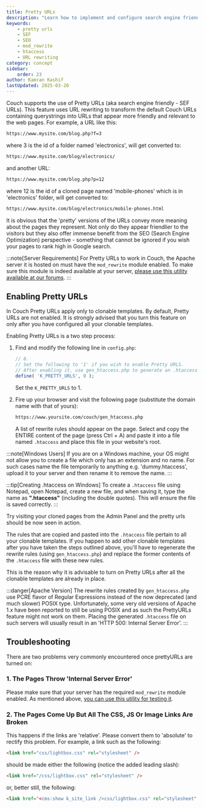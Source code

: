 ```yaml
---
title: Pretty URLs
description: "Learn how to implement and configure search engine friendly URLs in Couch"
keywords: 
    - pretty urls
    - SEF
    - SEO
    - mod_rewrite
    - htaccess
    - URL rewriting
category: concept
sidebar:
    order: 23
author: Kamran Kashif
lastUpdated: 2025-03-20
---
```



Couch supports the use of Pretty URLs (aka search engine friendly - SEF URLs). This feature uses URL rewriting to transform the default Couch URLs containing querystrings into URLs that appear more friendly and relevant to the web pages. For example, a URL like this:

```txt title="Default URL"
https://www.mysite.com/blog.php?f=3
```

where 3 is the id of a folder named 'electronics', will get converted to:

```txt title="Pretty URL - Folder"
https://www.mysite.com/blog/electronics/
```

and another URL:

```txt title="Default URL with Page"
https://www.mysite.com/blog.php?p=12
```

where 12 is the id of a cloned page named 'mobile-phones' which is in 'electronics' folder, will get converted to:

```txt title="Pretty URL - Page"
https://www.mysite.com/blog/electronics/mobile-phones.html
```

It is obvious that the 'pretty' versions of the URLs convey more meaning about the pages they represent. Not only do they appear friendlier to the visitors but they also offer immense benefit from the SEO (Search Engine Optimization) perspective - something that cannot be ignored if you wish your pages to rank high in Google search.

:::note[Server Requirements]
For Pretty URLs to work in Couch, the Apache server it is hosted on must have the `mod_rewrite` module enabled.
To make sure this module is indeed available at your server, [please use this utility available at our forums](https://www.couchcms.com/forum/viewtopic.php?p=11832#p11832).
:::

## Enabling Pretty URLs

In Couch Pretty URLs apply only to clonable templates.
By default, Pretty URLs are not enabled. It is strongly advised that you turn this feature on only after you have configured all your clonable templates.

Enabling Pretty URLs is a two step process:

<Steps>

1. Find and modify the following line in `config.php`:

    ```php title="config.php"
    // 8.
    // Set the following to '1' if you wish to enable Pretty URLS.
    // After enabling it, use gen_htaccess.php to generate an .htaccess file and place it in the root folder of your site.
    define( 'K_PRETTY_URLS', 0 );
    ```

    Set the `K_PRETTY_URLS` to 1.

2. Fire up your browser and visit the following page (substitute the domain name with that of yours):

    ```txt title="Generate htaccess"
    https://www.yoursite.com/couch/gen_htaccess.php
    ```

    A list of rewrite rules should appear on the page. Select and copy the ENTIRE content of the page (press Ctrl + A) and paste it into a file named `.htaccess` and place this file in your website's root.

</Steps>

:::note[Windows Users]
If you are on a Windows machine, your OS might not allow you to create a file which only has an extension and no name. For such cases name the file temporarily to anything e.g. 'dummy.htaccess', upload it to your server and then rename it to remove the name.
:::

:::tip[Creating .htaccess on Windows]
To create a `.htaccess` file using Notepad, open Notepad, create a new file, and when saving it, type the name as **".htaccess"** (including the double quotes). This will ensure the file is saved correctly.
:::

Try visiting your cloned pages from the Admin Panel and the pretty urls should be now seen in action.

The rules that are copied and pasted into the `.htaccess` file pertain to all your clonable templates. If you happen to add other clonable templates after you have taken the steps outlined above, you'll have to regenerate the rewrite rules (using `gen_htaccess.php`) and replace the former contents of the `.htaccess` file with these new rules.

This is the reason why it is advisable to turn on Pretty URLs after all the clonable templates are already in place.

:::danger[Apache Version]
The rewrite rules created by `gen_htaccess.php` use PCRE flavor of Regular Expressions instead of the now deprecated (and much slower) POSIX type. Unfortunately, some very old versions of Apache 1.x have been reported to still be using POSIX and as such the PrettyURLs feature might not work on them. Placing the generated `.htaccess` file on such servers will usually result in an 'HTTP 500: Internal Server Error'.
:::

## Troubleshooting

There are two problems very commonly encountered once prettyURLs are turned on:

### 1. The Pages Throw 'Internal Server Error'

Please make sure that your server has the required `mod_rewrite` module enabled. As mentioned above, [you can use this utility for testing it](https://www.couchcms.com/forum/viewtopic.php?p=11832#p11832).

### 2. The Pages Come Up But All The CSS, JS Or Image Links Are Broken

This happens if the links are 'relative'. Please convert them to 'absolute' to rectify this problem.
For example, a link such as the following:

```html title="Relative Path"
<link href="css/lightbox.css" rel="stylesheet" />
```

should be made either the following (notice the added leading slash):

```html title="Absolute Path" ins=""/"
<link href="/css/lightbox.css" rel="stylesheet" />
```

or, better still, the following:

```html title="Dynamic Path" ins="<cms:show k_site_link />"
<link href="<cms:show k_site_link />css/lightbox.css" rel="stylesheet" />
```
